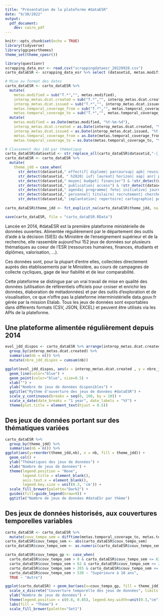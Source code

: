 ```yaml
---
title: "Présentation de la plateforme #dataESR"
date: "9/30/2022"
output: 
  pdf_document:
    dev: cairo_pdf
---
```


```r
knitr::opts_chunk$set(echo = TRUE)
library(tidyverse)
library(ggcpesrthemes)
theme_set(theme_cpesr())
```


```r
library(questionr)
scrapping_data_esr <- read.csv("scrappingdataesr_20220928.csv")
carto_dataESR <- scrapping_data_esr %>% select (datasetid, metas.modified, metas.title, metas.keyword, metas.records_count, metas.temporal_coverage_from, metas.temporal_coverage_to, interop_metas.dcat.created,interop_metas.dcat.issued, interop_metas.dcat.accrualperiodicity, interop_metas.dcat.creator, interop_metas.dcat.granularity, extra_metas.explore.popularity_score, extra_metas.explore.reuse_count, extra_metas.explore.download_count, extra_metas.explore.attachment_download_count, metas.publisher,  metas.references, interop_metas.dcat.spatial, interop_metas.dcat.temporal,interop_metas.dcat.contributor)

# Mise au format des dates
carto_dataESR <- carto_dataESR %>% 
  mutate( 
    metas.modified = sub("T.*","", metas.modified),
    interop_metas.dcat.created = sub("T.*","", interop_metas.dcat.created),
    interop_metas.dcat.issued = sub("T.*","", interop_metas.dcat.issued),
    metas.temporal_coverage_from = sub("T.*","", metas.temporal_coverage_from),
    metas.temporal_coverage_to = sub("T.*","", metas.temporal_coverage_to)) %>%
  mutate(
    metas.modified = as.Date(metas.modified, "%Y-%m-%d"),
    interop_metas.dcat.created = as.Date(interop_metas.dcat.created, "%Y-%m-%d"), 
    interop_metas.dcat.issued = as.Date(interop_metas.dcat.issued, "%Y-%m-%d"), 
    metas.temporal_coverage_from = as.Date(metas.temporal_coverage_from, "%Y-%m-%d"), 
    metas.temporal_coverage_to = as.Date(metas.temporal_coverage_to, "%Y-%m-%d")) 

# Classement des jdd par thématique
carto_dataESR$datasetid <- str_replace_all(carto_dataESR$datasetid,"-|_"," ")
carto_dataESR <- carto_dataESR %>%
  mutate(
    theme_jdd = case_when(
      str_detect(datasetid," effectif| diplome| parcoursup| apb| reussite| parcours| insertion") & !str_detect(datasetid, " h2020| iuf| laureat| horizon| aap| anr| pcrdt| financement| etoile| moyen| budget| financier| publication| access| agenda| programme| fete| initiative| journee| personnel| titulaire| recrutement| chercheur| enseignant| poste| remuneration| pedr| implantation| repertoire| cartographie| portail| annuaire| geographique| liste| regroupement| mention| rectorat| bibliotheque| principaux etablissements| principales institutions|principales institutions| ecoles doctorales| structure| feuille de route| institutions partenaires| crous| concours vises| cir | brevet| nomenclature| etablissements publics prives| referent") ~ "Etudiants : effectifs, parcours, insertion",
      str_detect(datasetid, " h2020| iuf| laureat| horizon| aap| anr| pcrdt| financement| etoile") & !str_detect(datasetid, " effectif| diplome| parcoursup| apb| reussite| parcours| insertion| moyen| budget| financier| publication| access| agenda| programme| fete| initiative| journee| personnel| titulaire| recrutement| chercheur| enseignant| poste| remuneration| pedr| implantation| repertoire| cartographie| portail| annuaire| geographique| liste| regroupement| mention| rectorat| bibliotheque| principaux etablissements| principales institutions|principales institutions| ecoles doctorales| structure| feuille de route| institutions partenaires| crous| concours vises| cir | brevet| nomenclature| etablissements publics prives| referent") ~ "AAPs et trophées nationaux et européens",                                   
      str_detect(datasetid," moyen| budget| financier") & !str_detect(datasetid, " effectif| diplome| parcoursup| apb| reussite| parcours| insertion| h2020| iuf| laureat| horizon| aap| anr| pcrdt| financement| etoile| publication| access| agenda| programme| fete| initiative| journee| personnel| titulaire| recrutement| chercheur| enseignant| poste| remuneration| pedr| implantation| repertoire| cartographie| portail| annuaire| geographique| liste| regroupement| mention| rectorat| bibliotheque| principaux etablissements| principales institutions|principales institutions| ecoles doctorales| structure| feuille de route| institutions partenaires| crous| concours vises| cir | brevet| nomenclature| etablissements publics prives| referent") ~ "Finance et valorisation",                                       
      str_detect(datasetid," publication| access") & !str_detect(datasetid, " effectif| diplome| parcoursup| apb| reussite| parcours| insertion| h2020| iuf| laureat| horizon| aap| anr| pcrdt| financement| etoile| moyen| budget| financier| agenda| programme| fete| initiative| journee| personnel| titulaire| recrutement| chercheur| enseignant| poste| remuneration| pedr| implantation| repertoire| cartographie| portail| annuaire| geographique| liste| regroupement| mention| rectorat| bibliotheque| principaux etablissements| principales institutions|principales institutions| ecoles doctorales| structure| feuille de route| institutions partenaires| crous| concours vises| cir | brevet| nomenclature| etablissements publics prives| referent") ~ "Publications",     
      str_detect(datasetid," agenda| programme| fete| initiative| journee") & !str_detect(datasetid, " effectif| diplome| parcoursup| apb| reussite| parcours| insertion| h2020| iuf| laureat| horizon| aap| anr| pcrdt| financement| etoile| moyen| budget| financier| publication| access| personnel| titulaire| recrutement| chercheur| enseignant| poste| remuneration| pedr| implantation| repertoire| cartographie| portail| annuaire| geographique| liste| regroupement| mention| rectorat| bibliotheque| principaux etablissements| principales institutions|principales institutions| ecoles doctorales| structure| feuille de route| institutions partenaires| crous| concours vises| cir | brevet| nomenclature| etablissements publics prives| referent") ~ "Programmes d'événements",
      str_detect(datasetid," personnel| titulaire| recrutement| chercheur| enseignant| poste| remuneration| pedr") & !str_detect(datasetid, " effectif| diplome| parcoursup| apb| reussite| parcours| insertion| h2020| iuf| laureat| horizon| aap| anr| pcrdt| financement| etoile| moyen| budget| financier| publication| access| agenda| programme| fete| initiative| journee| implantation| repertoire| cartographie| portail| annuaire| geographique| liste| regroupement| mention| rectorat| bibliotheque| principaux etablissements| principales institutions|principales institutions| ecoles doctorales| structure| feuille de route| institutions partenaires| crous| concours vises| cir | brevet| nomenclature| etablissements publics prives| referent") ~ "Ressources humaines",                                    
      str_detect(datasetid," implantation| repertoire| cartographie| portail| annuaire| geographique| liste| regroupement| mention| rectorat| bibliotheque| principaux etablissements| principales institutions|principales institutions| ecoles doctorales| structure| feuille de route| institutions partenaires| crous| concours vises| cir | brevet| nomenclature| etablissements publics prives| referent") & !str_detect(datasetid, " effectif| diplome| apb| reussite| insertion| h2020| iuf| laureat| horizon| aap| anr| pcrdt| financement| etoile| moyen| budget| financier| publication| access| agenda| programme| fete| initiative| journee| personnel| titulaire| recrutement| chercheur| enseignant| poste| remuneration| pedr") ~ "Cartographies, nomenclatures et référents"))   
                                                                   
carto_dataESR$theme_jdd <- fct_explicit_na(carto_dataESR$theme_jdd, na_level = "Autres")

save(carto_dataESR, file = "carto_dataESR.RData")
```

Lancée en 2014, #dataESR est la première plateforme ministérielle de données ouvertes. Alimentée régulièrement par le département des outils d'aide à la décision (SIES) du Ministère de l'enseignement supérieur et de la recherche, elle rassemble aujourd'hui 152 jeux de données sur plusieurs thématiques au coeur de l'ESR (ressources humaines, finances, étudiants et diplômes, valorisation, ...). 

Ces données sont, pour la plupart d'entre elles, collectées directement auprès des établissements par le Ministère, au cours de campagnes de collecte cycliques, gage de leur fiabilité et de leur comparabilité.

Cette plateforme se distingue par un vrai travail de mise en qualité des données (utilisation de
référentiels officiels pour croiser et enrichir les données, élaboration de métadonnées) et par des outils d'exploration et de visualisation, ce que n'offre pas la plateforme interministérielle data.gouv.fr gérée par la mission Etalab. Tous les jeux de données sont exportables dans différents formats (CSV, JSON, EXCEL) et peuvent être utilisés via les APIs de la plateforme. 

## Une plateforme alimentée régulièrement depuis 2014

```r
evol_jdd_dispos <- carto_dataESR %>% arrange(interop_metas.dcat.created) %>%
  group_by(interop_metas.dcat.created) %>%
  summarise(nb = n()) %>% 
  mutate(nbre_jdd_dispos = cumsum(nb))

ggplot(evol_jdd_dispos, aes(x = interop_metas.dcat.created , y = nbre_jdd_dispos)) + 
  geom_line(color="blue") +
  geom_point(color="blue", size=0.5) +
  xlab("") +
  ylab("Nombre de jeux de données disponibles") +
  ggtitle("Rythme d'ouverture des jeux de données #dataESR") +
  scale_y_continuous(breaks = seq(0, 160, by = 10)) +
  scale_x_date(date_breaks = "1 year", date_labels = "%Y") +
  theme(plot.title = element_text(hjust = 0.5))

```

## Des jeux de données portant sur des thématiques variées
```r
carto_dataESR %>% 
  group_by(theme_jdd) %>%
  summarise(nb = n()) %>%
ggplot(aes(y=reorder(theme_jdd,nb), x = nb, fill = theme_jdd)) + 
  geom_col() +
  ylab("Thématiques des jeux de données") +
  xlab("Nombre de jeux de données") +
  theme(legend.position = "None", 
        legend.title = element_blank(),
        axis.text.x = element_blank(),
        legend.key.size = unit(0.3, 'cm')) +
  scale_fill_brewer(palette="Dark2") +
  guides(fill=guide_legend(nrow=9)) +
  ggtitle("Nombre de jeux de données #dataESr par thème")

```

## Des jeux de données historisés, aux couvertures temporelles variables

```r
carto_dataESR <- carto_dataESR %>%
  mutate(couv_tempo_sem = difftime(metas.temporal_coverage_to, metas.temporal_coverage_from, units="weeks"))
carto_dataESR$couv_tempo_sem <- abs(carto_dataESR$couv_tempo_sem)
carto_dataESR$couv_tempo_sem <- as.numeric(carto_dataESR$couv_tempo_sem)

carto_dataESR$couv_tempo_gp <- case_when(
  carto_dataESR$couv_tempo_sem > 0 & carto_dataESR$couv_tempo_sem <= 62 ~ "Inférieure ou égale à 1 an",
  carto_dataESR$couv_tempo_sem > 62 & carto_dataESR$couv_tempo_sem <= 265 ~ "2-5 ans",
  carto_dataESR$couv_tempo_sem > 265 & carto_dataESR$couv_tempo_sem <= 530 ~ "6-10 ans",
  carto_dataESR$couv_tempo_sem > 530 ~ "Supérieure à 10 ans",
  TRUE ~ "Autre")
```

```r
ggplot(carto_dataESR) + geom_bar(aes(x=couv_tempo_gp, fill = theme_jdd)) +
  scale_x_discrete("Couverture temporelle des jeux de données", limits = c("Inférieure ou égale à 1 an", "2-5 ans", "6-10 ans", "Supérieure à 10 ans")) +
  ylab("Nombre de jeux de données") +
  theme(legend.position = c(0.8, 0.85), legend.key.width=unit(0.3,"cm"),legend.key.height=unit(0.3,"cm")) +
  labs(fill = "Thème") +
  scale_fill_brewer(palette="Set1")
```


